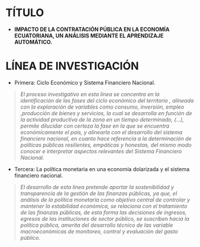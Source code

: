 # TÍTULO {.unnumbered}


+ **IMPACTO DE LA CONTRATACIÓN PÚBLICA EN LA ECONOMÍA ECUATORIANA, UN ANÁLISIS MEDIANTE EL APRENDIZAJE AUTOMÁTICO.**


# LÍNEA DE INVESTIGACIÓN {.unnumbered}


+ Primera: Ciclo Económico y Sistema Financiero Nacional.

> *El proceso investigativo en esta línea se concentra en la identificación de las fases del ciclo económico del territorio , alineada con la exploración de variables como consumo, inversión, empleo ,producción de bienes y servicios, la cual se desarrolla en función de la actividad productiva de la zona en un tiempo determinado, (...), permite dilucidar con certeza la fase en la que se encuentra económicamente el país, y alinearla con el desarrollo del sistema financiero nacional, en cuanto hace referencia a la determinación de políticas públicas resilientes, empáticas y honestas, del mismo modo conocer e interpretar aspectos relevantes del Sistema Financiero Nacional.*


+ Tercera: La política monetaria en una economía dolarizada y el sistema financiero nacional.

> *El desarrollo de esta línea pretende aportar la sostenibilidad y transparencia de la gestión de las finanzas públicas, ya que, el análisis de la política monetaria como objetivo central de controlar y mantener la estabilidad económica, se relaciona con el tratamiento de las finanzas públicas, de esta forma las decisiones de ingresos, egresos de las instituciones de sector público, se suscriben hacia la política pública, amerita del desarrollo técnico de las variable macroeconómicas de monitoreo, control y evaluación del gasto público.*
